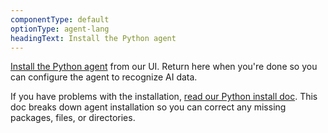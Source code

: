 ```yaml
---
componentType: default
optionType: agent-lang
headingText: Install the Python agent
---
```


[Install the Python agent](https://staging.onenr.io/0LkjnZJyajo) from our UI. Return here when you're done so you can configure the agent to recognize AI data.  

If you have problems with the installation, [read our Python install doc](/install/python/). This doc breaks down agent installation so you can correct any missing packages, files, or directories.